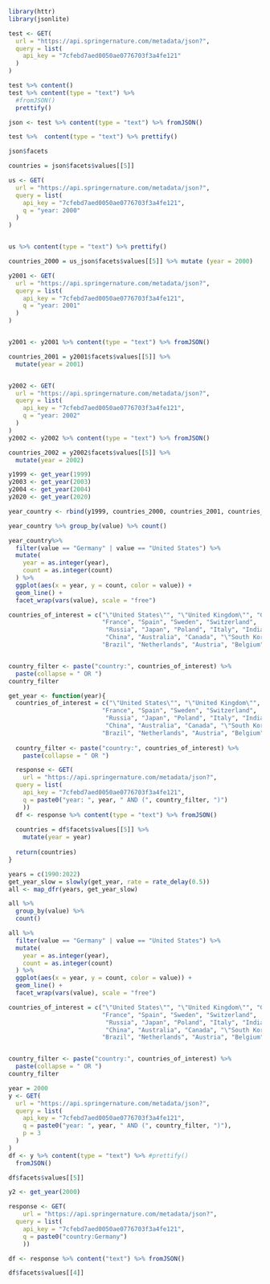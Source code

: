 
```r
library(httr)
library(jsonlite)
```

```r
test <- GET(
  url = "https://api.springernature.com/metadata/json?",
  query = list(
    api_key = "7cfebd7aed0050ae0776703f3a4fe121"
  )
)

test %>% content()
test %>% content(type = "text") %>% 
  #fromJSON()
  prettify()

json <- test %>% content(type = "text") %>% fromJSON()

test %>%  content(type = "text") %>% prettify()

json$facets

countries = json$facets$values[[5]]

```


```r

us <- GET(
  url = "https://api.springernature.com/metadata/json?",
  query = list(
    api_key = "7cfebd7aed0050ae0776703f3a4fe121", 
    q = "year: 2000"
  )
)


us %>% content(type = "text") %>% prettify()

countries_2000 = us_json$facets$values[[5]] %>% mutate (year = 2000)

y2001 <- GET(
  url = "https://api.springernature.com/metadata/json?",
  query = list(
    api_key = "7cfebd7aed0050ae0776703f3a4fe121", 
    q = "year: 2001"
  )
)


y2001 <- y2001 %>% content(type = "text") %>% fromJSON()

countries_2001 = y2001$facets$values[[5]] %>%
  mutate(year = 2001)


y2002 <- GET(
  url = "https://api.springernature.com/metadata/json?",
  query = list(
    api_key = "7cfebd7aed0050ae0776703f3a4fe121", 
    q = "year: 2002"
  )
)
y2002 <- y2002 %>% content(type = "text") %>% fromJSON()

countries_2002 = y2002$facets$values[[5]] %>%
  mutate(year = 2002)

y1999 <- get_year(1999)
y2003 <- get_year(2003)
y2004 <- get_year(2004)
y2020 <- get_year(2020)

year_country <- rbind(y1999, countries_2000, countries_2001, countries_2002, y2003, y2004, y2020)

year_country %>% group_by(value) %>% count()

year_country%>% 
  filter(value == "Germany" | value == "United States") %>%
  mutate(
    year = as.integer(year), 
    count = as.integer(count)
  ) %>%
  ggplot(aes(x = year, y = count, color = value)) +
  geom_line() + 
  facet_wrap(vars(value), scale = "free")

```

```r
countries_of_interest = c("\"United States\"", "\"United Kingdom\"", "Germany", 
                          "France", "Spain", "Sweden", "Switzerland",
                           "Russia", "Japan", "Poland", "Italy", "India", 
                           "China", "Australia", "Canada", "\"South Korea\"", 
                          "Brazil", "Netherlands", "Austria", "Belgium")


country_filter <- paste("country:", countries_of_interest) %>%
  paste(collapse = " OR ")
country_filter

get_year <- function(year){
  countries_of_interest = c("\"United States\"", "\"United Kingdom\"", "Germany", 
                          "France", "Spain", "Sweden", "Switzerland",
                           "Russia", "Japan", "Poland", "Italy", "India", 
                           "China", "Australia", "Canada", "\"South Korea\"", 
                          "Brazil", "Netherlands", "Austria", "Belgium")
  
  country_filter <- paste("country:", countries_of_interest) %>%
    paste(collapse = " OR ")

  response <- GET(
    url = "https://api.springernature.com/metadata/json?",
  query = list(
    api_key = "7cfebd7aed0050ae0776703f3a4fe121", 
    q = paste0("year: ", year, " AND (", country_filter, ")")
    ))
  df <- response %>% content(type = "text") %>% fromJSON()
  
  countries = df$facets$values[[5]] %>%
    mutate(year = year)
  
  return(countries)
}
```

```r
years = c(1990:2022)
get_year_slow = slowly(get_year, rate = rate_delay(0.5))
all <- map_dfr(years, get_year_slow)

all %>% 
  group_by(value) %>%
  count()

all %>%
  filter(value == "Germany" | value == "United States") %>%
  mutate(
    year = as.integer(year), 
    count = as.integer(count)
  ) %>%
  ggplot(aes(x = year, y = count, color = value)) +
  geom_line() + 
  facet_wrap(vars(value), scale = "free")
```


```r
countries_of_interest = c("\"United States\"", "\"United Kingdom\"", "Germany", 
                          "France", "Spain", "Sweden", "Switzerland",
                           "Russia", "Japan", "Poland", "Italy", "India", 
                           "China", "Australia", "Canada", "\"South Korea\"", 
                          "Brazil", "Netherlands", "Austria", "Belgium")


country_filter <- paste("country:", countries_of_interest) %>%
  paste(collapse = " OR ")
country_filter

year = 2000
y <- GET(
  url = "https://api.springernature.com/metadata/json?",
  query = list(
    api_key = "7cfebd7aed0050ae0776703f3a4fe121", 
    q = paste0("year: ", year, " AND (", country_filter, ")"),
    p = 3
  )
)
df <- y %>% content(type = "text") %>% #prettify()
  fromJSON()

df$facets$values[[5]]

y2 <- get_year(2000)

```

```r
response <- GET(
    url = "https://api.springernature.com/metadata/json?",
  query = list(
    api_key = "7cfebd7aed0050ae0776703f3a4fe121", 
    q = paste0("country:Germany")
    ))

df <- response %>% content("text") %>% fromJSON()

df$facets$values[[4]]
```


```r
```


